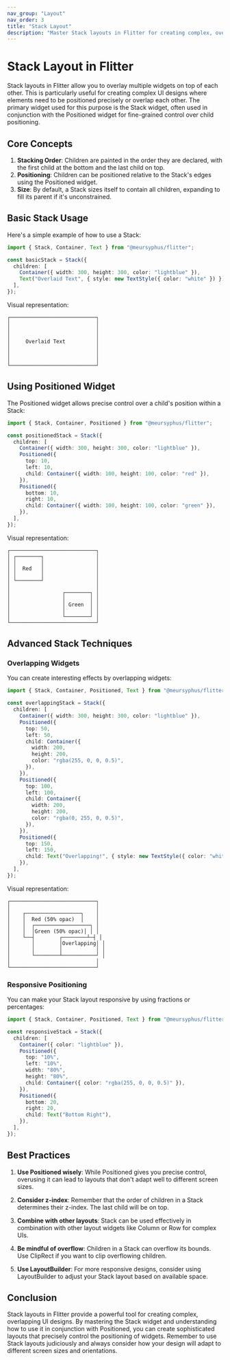 ```yaml
---
nav_group: "Layout"
nav_order: 3
title: "Stack Layout"
description: "Master Stack layouts in Flitter for creating complex, overlapping UI designs"
---
```


# Stack Layout in Flitter

Stack layouts in Flitter allow you to overlay multiple widgets on top of each other. This is particularly useful for creating complex UI designs where elements need to be positioned precisely or overlap each other. The primary widget used for this purpose is the Stack widget, often used in conjunction with the Positioned widget for fine-grained control over child positioning.

## Core Concepts

1. **Stacking Order**: Children are painted in the order they are declared, with the first child at the bottom and the last child on top.
2. **Positioning**: Children can be positioned relative to the Stack's edges using the Positioned widget.
3. **Size**: By default, a Stack sizes itself to contain all children, expanding to fill its parent if it's unconstrained.

## Basic Stack Usage

Here's a simple example of how to use a Stack:

```typescript
import { Stack, Container, Text } from "@meursyphus/flitter";

const basicStack = Stack({
  children: [
    Container({ width: 300, height: 300, color: "lightblue" }),
    Text("Overlaid Text", { style: new TextStyle({ color: "white" }) }),
  ],
});
```

Visual representation:

```
┌────────────────────────────┐
│                            │
│                            │
│                            │
│     Overlaid Text          │
│                            │
│                            │
│                            │
└────────────────────────────┘
```

## Using Positioned Widget

The Positioned widget allows precise control over a child's position within a Stack:

```typescript
import { Stack, Container, Positioned } from "@meursyphus/flitter";

const positionedStack = Stack({
  children: [
    Container({ width: 300, height: 300, color: "lightblue" }),
    Positioned({
      top: 10,
      left: 10,
      child: Container({ width: 100, height: 100, color: "red" }),
    }),
    Positioned({
      bottom: 10,
      right: 10,
      child: Container({ width: 100, height: 100, color: "green" }),
    }),
  ],
});
```

Visual representation:

```
┌────────────────────────────┐
│ ┌────────┐                 │
│ │        │                 │
│ │  Red   │                 │
│ │        │                 │
│ └────────┘                 │
│                            │
│                 ┌────────┐ │
│                 │        │ │
│                 │ Green  │ │
│                 │        │ │
│                 └────────┘ │
└────────────────────────────┘
```

## Advanced Stack Techniques

### Overlapping Widgets

You can create interesting effects by overlapping widgets:

```typescript
import { Stack, Container, Positioned, Text } from "@meursyphus/flitter";

const overlappingStack = Stack({
  children: [
    Container({ width: 300, height: 300, color: "lightblue" }),
    Positioned({
      top: 50,
      left: 50,
      child: Container({
        width: 200,
        height: 200,
        color: "rgba(255, 0, 0, 0.5)",
      }),
    }),
    Positioned({
      top: 100,
      left: 100,
      child: Container({
        width: 200,
        height: 200,
        color: "rgba(0, 255, 0, 0.5)",
      }),
    }),
    Positioned({
      top: 150,
      left: 150,
      child: Text("Overlapping!", { style: new TextStyle({ color: "white" }) }),
    }),
  ],
});
```

Visual representation:

```
┌────────────────────────────┐
│                            │
│    ┌──────────────────┐    │
│    │  Red (50% opac)  │    │
│    │  ┌──────────────────┐ │
│    │  │Green (50% opac)│ │ │
│    └──┤        ┌────────┴─┤ │
│       │        │Overlapping│ │
│       │        │           │ │
│       └────────┴───────────┘ │
│                            │
└────────────────────────────┘
```

### Responsive Positioning

You can make your Stack layout responsive by using fractions or percentages:

```typescript
import { Stack, Container, Positioned, Text } from "@meursyphus/flitter";

const responsiveStack = Stack({
  children: [
    Container({ color: "lightblue" }),
    Positioned({
      top: "10%",
      left: "10%",
      width: "80%",
      height: "80%",
      child: Container({ color: "rgba(255, 0, 0, 0.5)" }),
    }),
    Positioned({
      bottom: 20,
      right: 20,
      child: Text("Bottom Right"),
    }),
  ],
});
```

## Best Practices

1. **Use Positioned wisely**: While Positioned gives you precise control, overusing it can lead to layouts that don't adapt well to different screen sizes.

2. **Consider z-index**: Remember that the order of children in a Stack determines their z-index. The last child will be on top.

3. **Combine with other layouts**: Stack can be used effectively in combination with other layout widgets like Column or Row for complex UIs.

4. **Be mindful of overflow**: Children in a Stack can overflow its bounds. Use ClipRect if you want to clip overflowing children.

5. **Use LayoutBuilder**: For more responsive designs, consider using LayoutBuilder to adjust your Stack layout based on available space.

## Conclusion

Stack layouts in Flitter provide a powerful tool for creating complex, overlapping UI designs. By mastering the Stack widget and understanding how to use it in conjunction with Positioned, you can create sophisticated layouts that precisely control the positioning of widgets. Remember to use Stack layouts judiciously and always consider how your design will adapt to different screen sizes and orientations.
